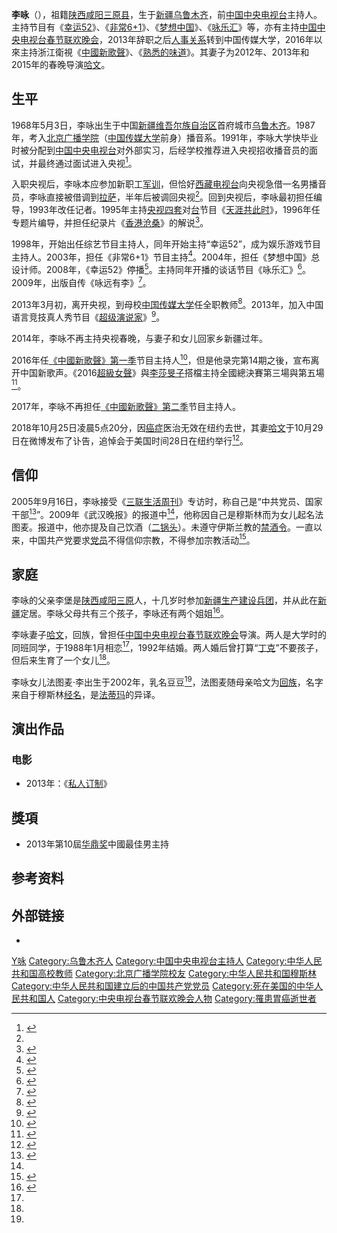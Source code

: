 {{藝人
|姓名 = 李咏
|類型 = 節目主持
|圖片 = Yongyuanyouli Li Yong USTBSU spot (cropped).jpg
|圖片尺寸 = 
|圖片簡介 = 
|本名 = 李咏
|外文名 = 
|外文 =  
|羅馬拼音 = 
|英文名 = 
|暱稱 = 咏哥
|其他藝名 = 
|國籍 = {{PRC}}<ref>{{cite news |title=网曝李咏一家三口移民美国 哈文这样回应了 |url=http://ent.163.com/18/0802/16/DO7F803K00038FO9.html |work=网易 |accessdate=2018-10-31 |date=2018-08-02 |archive-url=https://web.archive.org/web/20181031214909/http://ent.163.com/18/0802/16/DO7F803K00038FO9.html |archive-date=2018-10-31 |dead-url=no }}</ref>
|民族 = 汉族
|籍貫 = [[陕西省|陕西省]][[三原县|三原县]]
|出生日期 = {{birth_date|1968|5|3}}
|出生地點 = {{CHN}}[[新疆維吾爾族自治區|新疆維吾爾族自治區]][[乌鲁木齐市|乌鲁木齐市]]
|逝世日期 = {{Death date and age|2018|10|25|1968|5|3}}
|死因 =[[喉癌|喉癌]]
|逝世地點 ={{USA}}[[纽约州|纽约州]][[纽约|纽约]]
|職業 = [[主持人|主持人]]
|語言 = [[普通话|普通话]]
|三圍 = 
|教育程度 = [[中国传媒大学|北京广播学院]]播音系
|宗教信仰 = 无神论（中国共产党党员<ref name="a1"/>）<br>
[[伊斯兰教|伊斯兰教]]<ref name="a2">{{Cite web|url=http://media.people.com.cn/GB/137684/10424824.html|title=对话李咏：我的心理年龄三十岁 否认投奔云视|date=2009-11-23|publisher=人民网|archiveurl=https://web.archive.org/web/20091205174505/http://media.people.com.cn/GB/137684/10424824.html|archivedate=2009-12-05|access-date=2018-04-13|dead-url=no}}</ref>
|配偶 = [[哈文|哈文]]
|兒女 = 1（法图麦·李，女，2002年出生）
|父母 = 
|音樂類型 = 
|演奏樂器 = 
|出道地點 = 
|出道作 = 
|出道日期 = 
|代表作 = 
|活躍年代 = 
|唱片公司 = 
|經紀公司 = 
|網站 = 
|相關團體 = 
|獎項 = 
|IMDb = 6168823
|現任成員 = 
|過往成員 = 
|音樂專輯 = 
|電影 = 
|代表作品 =
* 《[[幸运52|幸运52]]》
* 《[[非常6+1|非常6+1]]》
* 《[[梦想中国|梦想中国]]》 
* 《[[咏乐汇|咏乐汇]]》
* 《[[超级演说家|超级演说家]]》
|舞台劇 = 
|書籍 = 
}}

'''李咏'''（{{bd|1968年|5月3日|2018年|10月25日|catIdx=Li,李}}），祖籍[[陕西省|陕西]][[咸阳市|咸阳]][[三原县|三原县]]，生于[[新疆维吾尔自治区|新疆]][[乌鲁木齐|乌鲁木齐]]，前[[中国中央电视台|中国中央电视台]]主持人。主持节目有《[[幸运52|幸运52]]》、《[[非常6+1|非常6+1]]》、《[[梦想中国|梦想中国]]》、《[[咏乐汇|咏乐汇]]》等，亦有主持[[中国中央电视台春节联欢晚会|中国中央电视台春节联欢晚会]]，2013年辞职之后[[人事关系|人事关系]]转到中国传媒大学，2016年以來主持浙江衛視《[[中國新歌聲|中國新歌聲]]》、《[[熟悉的味道|熟悉的味道]]》。其妻子为2012年、2013年和2015年的春晚导演[[哈文|哈文]]。

== 生平 ==
1968年5月3日，李咏出生于中国[[新疆维吾尔族自治区|新疆维吾尔族自治区]]首府城市[[乌鲁木齐|乌鲁木齐]]。1987年，考入[[中国传媒大学|北京广播学院]]（[[中国传媒大学|中国传媒大学]]前身）播音系。1991年，李咏大学快毕业时被分配到[[中国中央电视台|中国中央电视台]]对外部实习，后经学校推荐进入央视招收播音员的面试，并最终通过面试进入央视<ref name="咏别了">{{cite web|url=http://www.huaxia.com/xw/ylxw/2018/10/5919960.html|title=咏别了！ 留卷发有个性的主持人李咏|date=2018-10-29|publisher=华夏经纬网|access-date=2018-10-29|archive-url=https://web.archive.org/web/20181029112624/http://www.huaxia.com/xw/ylxw/2018/10/5919960.html|archive-date=2018-10-29|dead-url=no}}</ref>。

入职央视后，李咏本应参加新职工[[军训|军训]]，但恰好[[西藏电视台|西藏电视台]]向央视急借一名男播音员，李咏直接被借调到[[拉萨市|拉萨]]，半年后被调回央视<ref name="父亲" />。回到央视后，李咏最初担任编导，1993年改任记者。1995年主持[[中国中央电视台中文国际频道|央视四套]]对[[臺灣|台]]节目《[[天涯共此时|天涯共此时]]》，1996年任专题片编导，并担任纪录片《[[香港沧桑|香港沧桑]]》的解说<ref>{{Cite web|url=http://gd.people.com.cn/n2/2018/1030/c123932-32218603.html|title=前央视主持人李咏因病于美国去世引关注--广东频道--人民网|accessdate=2018-10-30|last=L_104593|work=gd.people.com.cn|archive-url=https://web.archive.org/web/20181030170540/http://gd.people.com.cn/n2/2018/1030/c123932-32218603.html|archive-date=2018-10-30|dead-url=no}}</ref>。

1998年，开始出任综艺节目主持人，同年开始主持“幸运52”，成为娱乐游戏节目主持人。2003年，担任《非常6+1》节目主持<ref>{{Cite web|url=http://ent.sina.com.cn/v/2003-10-27/1910222502.html|title=《非常6+1》火爆开播 全国观众反响强烈|accessdate=2018-10-30|work=ent.sina.com.cn|archive-url=https://web.archive.org/web/20181030170541/http://ent.sina.com.cn/v/2003-10-27/1910222502.html|archive-date=2018-10-30|dead-url=no}}</ref>。2004年，担任《梦想中国》总设计师。2008年，《幸运52》停播<ref>{{Cite web|url=http://yule.sohu.com/20081026/n260250012.shtml|title=央视经济频道创新改版《幸运52》下月停播-搜狐娱乐|accessdate=2018-10-30|work=yule.sohu.com|archive-url=https://web.archive.org/web/20181031005231/http://yule.sohu.com/20081026/n260250012.shtml|archive-date=2018-10-31|dead-url=no}}</ref>。主持同年开播的谈话节目《咏乐汇》<ref>{{Cite web|url=http://ent.sina.com.cn/v/m/2008-10-31/09582229641.shtml|title=李咏新节目《咏乐汇》周六开播 请名人谈拐点_影音娱乐_新浪网|accessdate=2018-10-30|work=ent.sina.com.cn|archive-url=https://web.archive.org/web/20181030170617/http://ent.sina.com.cn/v/m/2008-10-31/09582229641.shtml|archive-date=2018-10-30|dead-url=no}}</ref>。2009年，出版自传《咏远有李》<ref>{{Cite web|url=http://book.people.com.cn/GB/69360/10214056.html|title=自传《咏远有李》出版 李咏放言要超"白"赶"崔" --读书--人民网|accessdate=2018-10-30|work=book.people.com.cn|archive-url=https://web.archive.org/web/20190529181639/http://book.people.com.cn/GB/69360/10214056.html|archive-date=2019-05-29|dead-url=yes}}</ref>。

2013年3月初，离开央视，到母校[[中国传媒大学|中国传媒大学]]任全职教师<ref>{{Cite web|url=http://edu.qq.com/a/20130309/000127.htm|title=李咏全职回母校任教 人事关系将转入传媒大学|date=2013-03-09|publisher=腾讯|accessdate=2013-03-09|archiveurl=https://web.archive.org/web/20140407110101/http://edu.qq.com/a/20130309/000127.htm|archivedate=2014-04-07|deadurl=no}}</ref>。2013年，加入中国语言竞技真人秀节目《[[超级演说家|超级演说家]]》<ref>{{Cite web|url=http://media.sohu.com/20130627/n380060074.shtml|title=安徽卫视推语言类竞技真人秀《超级演说家》李咏陈鲁豫加盟-搜狐传媒|accessdate=2018-10-30|work=media.sohu.com|archive-url=https://web.archive.org/web/20181031005231/http://media.sohu.com/20130627/n380060074.shtml|archive-date=2018-10-31|dead-url=no}}</ref>。

2014年，李咏不再主持央视春晚，与妻子和女儿回家乡新疆过年。

2016年任[[中国新歌声_(第一季)|《中國新歌聲》第一季]]节目主持人<ref>{{Cite web|title=《中国新歌声》7月15日开播 李咏拼记忆不拼语速-中新网|url=http://www.chinanews.com/yl/2016/07-12/7935654.shtml|accessdate=2018-10-30|last=chinanews|work=www.chinanews.com|archive-url=https://web.archive.org/web/20181030170557/http://www.chinanews.com/yl/2016/07-12/7935654.shtml|archive-date=2018-10-30|dead-url=no}}</ref>，但是他录完第14期之後，宣布离开中国新歌声。《2016[[超級女聲|超級女聲]]》與[[李莎旻子|李莎旻子]]搭檔主持全國總決賽第三場與第五場<ref>{{Cite web|url=http://ent.people.com.cn/n1/2016/0808/c1012-28620018.html|title=《超级女声》决出七强 李咏“复出”从“头”改变--人民网娱乐频道--人民网|accessdate=2018-10-30|last=104196|work=ent.people.com.cn|archive-url=https://web.archive.org/web/20200403103531/http://ent.people.com.cn/n1/2016/0808/c1012-28620018.html|archive-date=2020-04-03|dead-url=no}}</ref>。

2017年，李咏不再担任[[中国新歌声_(第二季)|《中國新歌聲》第二季]]节目主持人。

2018年10月25日凌晨5点20分，因[[癌症|癌症]]医治无效在纽约去世，其妻[[哈文|哈文]]于10月29日在微博发布了讣告，追悼会于美国时间28日在纽约{{link-en|Frank E. Campbell殡仪馆|Frank E. Campbell Funeral Chapel}}举行<ref>{{cite web|url=http://society.huanqiu.com/article/2018-10/13388358.html|title=著名主持人李咏因癌症在美国去世 哈文：永失我爱|accessdate=2018-10-29|date=2018-10-29|publisher=[[环球网|环球网]]|archiveurl=https://archive.today/20181029021328/http://society.huanqiu.com/article/2018-10/13388358.html|archivedate=2018-10-29|deadurl=no}}</ref>。

== 信仰 ==
2005年9月16日，李咏接受《[[三联生活周刊|三联生活周刊]]》专访时，称自己是“中共党员、国家干部<ref name="a1">{{Cite web |url=http://www.lifeweek.com.cn/2005/0927/13409.shtml |title=专访李咏:老大？我不否认，也不默认 |accessdate=2019-04-03 |author=王鸿谅 |date=2005-09-27 |work= |publisher=三联生活周刊网站，2005年第37期 |language=Zh-hans |archive-url=https://web.archive.org/web/20190403143245/http://www.lifeweek.com.cn/2005/0927/13409.shtml |archive-date=2019-04-03 |dead-url=no }}</ref>”。2009年《武汉晚报》的报道中<ref name="a2"/>，他称因自己是穆斯林而为女儿起名法图麦。报道中，他亦提及自己饮酒（[[二锅头|二锅头]]）。未遵守伊斯兰教的[[禁酒令#伊斯兰世界|禁酒令]]。一直以来，中国共产党要求[[中国共产党党员|党员]]不得信仰宗教，不得参加宗教活动<ref>{{Cite web |url=http://myy.cass.cn/kxwsl/201806/t20180616_4369067.shtml |title=左鹏：中共党员不准信仰宗教与党的宗教信仰自由政策并不矛盾 |accessdate=2019-04-03 |author=左鹏 |date=2018-06-16 |work= |publisher=马克思主义研究网，来源：《毛泽东邓小平理论研究》2018年第2期 |language=Zh-hans |archive-url=https://web.archive.org/web/20190403143249/http://myy.cass.cn/kxwsl/201806/t20180616_4369067.shtml |archive-date=2019-04-03 |dead-url=no }}</ref>。

== 家庭 ==

李咏的父亲李堡是[[陕西省|陕西]][[咸阳市|咸阳]][[三原县|三原]]人，十几岁时参加[[新疆生产建设兵团|新疆生产建设兵团]]，并从此在[[新疆维吾尔自治区|新疆]]定居。李咏父母共有三个孩子，李咏还有两个姐姐<ref name="父亲">{{cite journal|title=李咏和他的父亲|journal=健康必读|date=2008|issue=10|pages=26-27}}</ref>。

李咏妻子[[哈文|哈文]]，回族，曾担任[[中国中央电视台春节联欢晚会|中国中央电视台春节联欢晚会]]导演。两人是大学时的同班同学，于1988年1月相恋<ref name="父亲"/>，1992年结婚。两人婚后曾打算“[[丁克|丁克]]”不要孩子，但后来生育了一个女儿<ref name="咏别了" />。

李咏女儿法图麦·李出生于2002年，乳名豆豆<ref name="父亲"/>，法图麦随母亲哈文为[[回族|回族]]，名字来自于穆斯林[[经名|经名]]，是[[法蒂玛|法蒂玛]]的异译。

== 演出作品 ==
===电影===
* 2013年：《[[私人订制|私人订制]]》

==獎項==
*2013年第10屆[[华鼎奖|华鼎奖]]中國最佳男主持

==参考资料==
{{reflist|25em}}

== 外部链接 ==
*{{imdb|nm6168823}}

{{中国新歌声}}
{{Authority control}}
{{DEFAULTSORT:Li Yong}}
[[Category:李姓|Y咏]]
[[Category:乌鲁木齐人|Category:乌鲁木齐人]]
[[Category:中国中央电视台主持人|Category:中国中央电视台主持人]]
[[Category:中华人民共和国高校教师|Category:中华人民共和国高校教师]]
[[Category:北京广播学院校友|Category:北京广播学院校友]]
[[Category:中华人民共和国穆斯林|Category:中华人民共和国穆斯林]]
[[Category:中华人民共和国建立后的中国共产党党员|Category:中华人民共和国建立后的中国共产党党员]]
[[Category:死在美国的中华人民共和国人|Category:死在美国的中华人民共和国人]]
[[Category:中央电视台春节联欢晚会人物|Category:中央电视台春节联欢晚会人物]]
[[Category:罹患胃癌逝世者|Category:罹患胃癌逝世者]]